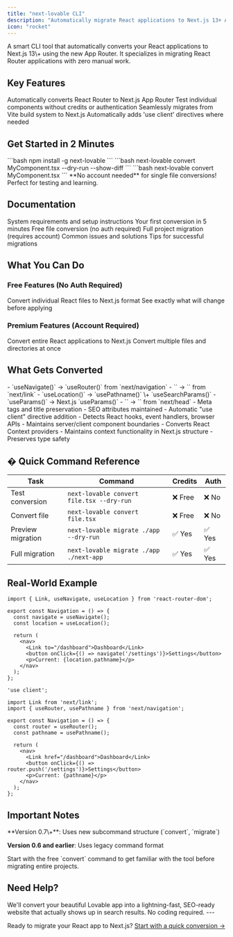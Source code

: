 ```yaml
---
title: "next-lovable CLI"
description: "Automatically migrate React applications to Next.js 13+ App Router with intelligent React Router conversion"
icon: "rocket"
---
```


<Card title="What is next-lovable?" icon="lightbulb">
  A smart CLI tool that automatically converts your React applications to Next.js 13\+ using the new App Router. It specializes in migrating React Router applications with zero manual work.
</Card>

## Key Features

<CardGroup cols={2}>
  <Card title="Smart Router Conversion" icon="route">
    Automatically converts React Router to Next.js App Router
  </Card>
  <Card title="Free Single File Testing" icon="file-code">
    Test individual components without credits or authentication
  </Card>
  <Card title="Vite to Next.js Migration" icon="box">
    Seamlessly migrates from Vite build system to Next.js
  </Card>
  <Card title="Intelligent Components" icon="brain">
    Automatically adds 'use client' directives where needed
  </Card>
</CardGroup>

## Get Started in 2 Minutes

<Steps>
  <Step title="Install globally">
    ```bash
    npm install -g next-lovable
    ```
  </Step>
  <Step title="Try your first conversion (free!)">
    ```bash
    next-lovable convert MyComponent.tsx --dry-run --show-diff
    ```
  </Step>
  <Step title="Apply the conversion">
    ```bash
    next-lovable convert MyComponent.tsx
    ```
  </Step>
</Steps>

<Info>
  **No account needed** for single file conversions! Perfect for testing and learning.
</Info>

## Documentation

<CardGroup cols={3}>
  <Card title="Installation Guide" href="/0.0.7/installation" icon="download">
    System requirements and setup instructions
  </Card>
  <Card title="Quick Start" href="/0.0.7/quick-start" icon="play">
    Your first conversion in 5 minutes
  </Card>
  <Card title="Convert Command" href="/0.0.7/commands/convert" icon="file-arrow-right">
    Free file conversion (no auth required)
  </Card>
  <Card title="Migrate Command" href="/0.0.7/commands/migrate" icon="folder-arrow-right">
    Full project migration (requires account)
  </Card>
  <Card title="Troubleshooting" href="/0.0.7/guides/troubleshooting" icon="wrench">
    Common issues and solutions
  </Card>
  <Card title="Best Practices" href="/0.0.7/guides/best-practices" icon="star">
    Tips for successful migrations
  </Card>
</CardGroup>

## What You Can Do

### Free Features (No Auth Required)

<CardGroup cols={2}>
  <Card title="Single File Conversion" icon="file">
    Convert individual React files to Next.js format
  </Card>
  <Card title="Preview Changes" icon="eye">
    See exactly what will change before applying
  </Card>
</CardGroup>

### Premium Features (Account Required)

<CardGroup cols={2}>
  <Card title="Full Project Migration" icon="folder">
    Convert entire React applications to Next.js
  </Card>
  <Card title="Batch Processing" icon="layers">
    Convert multiple files and directories at once
  </Card>
</CardGroup>

## What Gets Converted

<AccordionGroup>
  <Accordion title="React Router → Next.js Navigation">
    - `useNavigate()` → `useRouter()` from `next/navigation`
    - `<Link to="/path">` → `<Link href="/path">` from `next/link`
    - `useLocation()` → `usePathname()` \+ `useSearchParams()`
    - `useParams()` → Next.js `useParams()`
  </Accordion>
  
  <Accordion title="React Helmet → Next.js Head">
    - `<Helmet>` → `<Head>` from `next/head`
    - Meta tags and title preservation
    - SEO attributes maintained
  </Accordion>
  
  <Accordion title="Client Component Detection">
    - Automatic "use client" directive addition
    - Detects React hooks, event handlers, browser APIs
    - Maintains server/client component boundaries
  </Accordion>
  
  <Accordion title="Context Provider Migration">
    - Converts React Context providers
    - Maintains context functionality in Next.js structure
    - Preserves type safety
  </Accordion>
</AccordionGroup>

## � Quick Command Reference

| Task | Command | Credits | Auth |
|------|---------|---------|------|
| Test conversion | `next-lovable convert file.tsx --dry-run` | ❌ Free | ❌ No |
| Convert file | `next-lovable convert file.tsx` | ❌ Free | ❌ No |
| Preview migration | `next-lovable migrate ./app --dry-run` | ✅ Yes | ✅ Yes |
| Full migration | `next-lovable migrate ./app ./next-app` | ✅ Yes | ✅ Yes |

## Real-World Example

<CodeGroup>

```tsx Before (React Router)
import { Link, useNavigate, useLocation } from 'react-router-dom';

export const Navigation = () => {
  const navigate = useNavigate();
  const location = useLocation();

  return (
    <nav>
      <Link to="/dashboard">Dashboard</Link>
      <button onClick={() => navigate('/settings')}>Settings</button>
      <p>Current: {location.pathname}</p>
    </nav>
  );
};
```

```tsx After (Next.js)
'use client';

import Link from 'next/link';
import { useRouter, usePathname } from 'next/navigation';

export const Navigation = () => {
  const router = useRouter();
  const pathname = usePathname();

  return (
    <nav>
      <Link href="/dashboard">Dashboard</Link>
      <button onClick={() => router.push('/settings')}>Settings</button>
      <p>Current: {pathname}</p>
    </nav>
  );
};
```

</CodeGroup>

## Important Notes

<Warning>
  **Version 0.7\+**: Uses new subcommand structure (`convert`, `migrate`)
  
  **Version 0.6 and earlier**: Uses legacy command format
</Warning>

<Tip>
  Start with the free `convert` command to get familiar with the tool before migrating entire projects.
</Tip>

## Need Help?

<CardGroup>
  <Card title="Done for you" href="https://nextlovable.com/done-for-you" icon="github">
    We'll convert your beautiful Lovable app into a lightning-fast, SEO-ready website that actually shows up in search results. No coding required.
  </Card>
</CardGroup>
---

Ready to migrate your React app to Next.js? [Start with a quick conversion →](/0.0.7/quick-start)